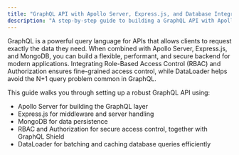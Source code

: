 ```yaml
---
title: "GraphQL API with Apollo Server, Express.js, and Database Integration"
description: "A step-by-step guide to building a GraphQL API with Apollo Server, Express.js, MongoDB, RBAC, Authorization, and Data Loader"
---
```


GraphQL is a powerful query language for APIs that allows clients to request exactly the data they need. When combined with Apollo Server, Express.js, and MongoDB, you can build a flexible, performant, and secure backend for modern applications. Integrating Role-Based Access Control (RBAC) and Authorization ensures fine-grained access control, while DataLoader helps avoid the N+1 query problem common in GraphQL.

This guide walks you through setting up a robust GraphQL API using:

- Apollo Server for building the GraphQL layer
- Express.js for middleware and server handling
- MongoDB for data persistence
- RBAC and Authorization for secure access control, together with GraphQL Shield
- DataLoader for batching and caching database queries efficiently
